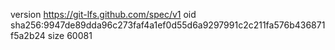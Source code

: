 version https://git-lfs.github.com/spec/v1
oid sha256:9947de89dda96c273faf4a1ef0d55d6a9297991c2c211fa576b436871f5a2b24
size 60081
